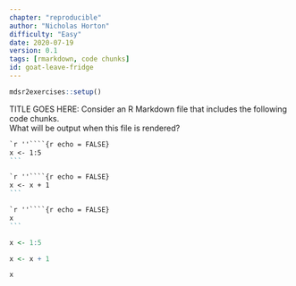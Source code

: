 ```yaml
---
chapter: "reproducible"
author: "Nicholas Horton"
difficulty: "Easy"
date: 2020-07-19 
version: 0.1
tags: [rmarkdown, code chunks]
id: goat-leave-fridge
---
```


```r
mdsr2exercises::setup()
```

TITLE GOES HERE: Consider an R Markdown file that includes the following code chunks.  
What will be output when this file is rendered?

````markdown
`r ''````{r echo = FALSE}
x <- 1:5
```
````

````markdown
`r ''````{r echo = FALSE}
x <- x + 1
```
````

````markdown
`r ''````{r echo = FALSE}
x
```
````

 <!--begin-answer-->

```r
x <- 1:5
```

```r
x <- x + 1
```

```r
x
```
 <!--end-answer-->


